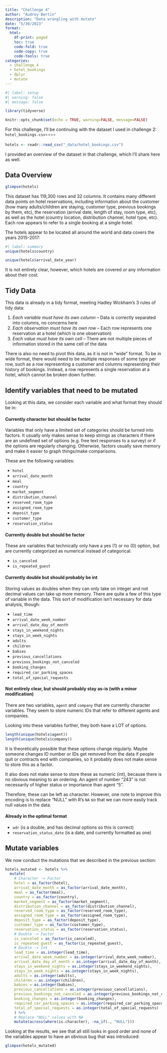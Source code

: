 ```yaml
---
title: "Challenge 4"
author: "Audrey Bertin"
description: "Data wrangling with mutate"
date: "5/30/2023"
format:
  html:
    df-print: paged
    toc: true
    code-fold: true
    code-copy: true
    code-tools: true
categories:
  - challenge_4
  - hotel_bookings
  - dplyr
  - mutate
---
```


```r
#| label: setup
#| warning: false
#| message: false

library(tidyverse)

knitr::opts_chunk$set(echo = TRUE, warning=FALSE, message=FALSE)
```


For this challenge, I'll be continuing with the dataset I used in challenge 2: `hotel_bookings.csv⭐⭐⭐⭐`

```r
hotels <- readr::read_csv("_data/hotel_bookings.csv")
```

I provided an overview of the dataset in that challenge, which I'll share here as well.

## Data Overview


```r
glimpse(hotels)
```

This dataset has 119,300 rows and 32 columns. It contains many different data points on hotel reservations, including information about the customer (how many adults/children are staying, customer type, previous bookings by them, etc), the reservation (arrival date, length of stay, room type, etc), as well as the hotel (country location, distribution channel, hotel type, etc). Each row appears to refer to a single booking at a single hotel.

The hotels appear to be located all around the world and data covers the years 2015-2017:

```r
#| label: summary
unique(hotels$country)
```
```r
unique(hotels$arrival_date_year)

```

It is not entirely clear, however, which hotels are covered *or* any information about their cost.

## Tidy Data

This data is already in a tidy format, meeting Hadley Wickham's 3 rules of tidy data:

1. *Each variable must have its own column* -- Data is correctly separated into columns, no concerns here
2. *Each observation must have its own row* -- Each row represents one reservation at a hotel (which is one observation) 
3. *Each value must have its own cell* -- There are not multiple pieces of information stored in the same cell of the data

There is also no need to pivot this data, as it is not in "wide" format. To be in wide format, there would need to be multiple responses of some type per row, such as a row representing a customer and columns representing their history of bookings. Instead, a row represents a single reservation at a hotel, which cannot be broken down further.

## Identify variables that need to be mutated

Looking at this data, we consider each variable and what format they should be in:

#### Currently **character** but should be **factor**

Variables that only have a limited set of categories should be turned into factors. It usually only makes sense to keep strings as characters if there are an undefined set of options (e.g. free text responses to a survey) or if the options are regularly changing. Otherwise, factors usually save memory and make it easier to graph things/make comparisons.

These are the following variables:

- `hotel`
- `arrival_date_month` 
- `meal` 
- `country` 
- `market_segment`
- `distribution_channel`
- `reserved_room_type`
- `assigned_room_type`
- `deposit_type`
- `customer_type`
- `reservation_status`


#### Currently **double** but should be **factor**

These are variables that technically only have a yes (1) or no (0) option, but are currently categorized as numerical instead of categorical.

- `is_canceled`
- `is_repeated_guest`



#### Currently **double** but should probably be **int**

Storing values as doubles when they can only take on integer and not decimal values can take up more memory. There are quite a few of this type of variable in the data. This sort of modification isn't necessary for data analysis, though:

- `lead_time`
- `arrival_date_week_number`
- `arrival_date_day_of_month`
- `stays_in_weekend_nights`
- `stays_in_week_nights`
- `adults`
- `children`
- `babies`
- `previous_cancellations`
- `previous_bookings_not_canceled`
- `booking_changes`
- `required_car_parking_spaces`
- `total_of_special_requests`


#### Not entirely clear, but should probably stay as-is (with a minor modification)

There are two variables, `agent` and `company` that are currently character variables. They seem to store numeric IDs that refer to different agents and companies. 

Looking into these variables further, they both have a LOT of options.

```r
length(unique(hotels$agent))
length(unique(hotels$company))
```

It is theoretically possible that these options change regularly. Maybe someone changes ID number or IDs get removed from the data if people quit or contracts end with companies, so it probably does not make sense to store this as a factor.

It also does not make sense to store these as numeric (int), because there is no obvious meaning to an ordering. An agent of number "243" is not necessarily of higher status or importance than agent "5". 

Therefore, these can be left as character. However, one note to improve this encoding is to replace "NULL" with R's `NA` so that we can more easily track null values in the data.


#### Already in the optimal format

- `adr` (is a double, and has decimal options so this is correct)
- `reservation_status_date` (is a date, and currently formatted as one)


## Mutate variables

We now conduct the mutations that we described in the previous section:

```r
hotels_mutated <- hotels %>%
  mutate(
    # Character -> Factor
    hotel = as_factor(hotel),
    arrival_date_month = as_factor(arrival_date_month),
    meal = as_factor(meal),
    country = as_factor(country), 
    market_segment = as_factor(market_segment), 
    distribution_channel = as_factor(distribution_channel),
    reserved_room_type = as_factor(reserved_room_type),
    assigned_room_type = as_factor(assigned_room_type),
    deposit_type = as_factor(deposit_type),
    customer_type = as_factor(customer_type),
    reservation_status = as_factor(reservation_status),
    # Double -> Factor
    is_canceled = as_factor(is_canceled),
    is_repeated_guest = as_factor(is_repeated_guest),
    # Double -> Int
    lead_time = as.integer(lead_time),
    arrival_date_week_number = as.integer(arrival_date_week_number),
    arrival_date_day_of_month = as.integer(arrival_date_day_of_month),
    stays_in_weekend_nights = as.integer(stays_in_weekend_nights),
    stays_in_week_nights = as.integer(stays_in_week_nights),
    adults = as.integer(adults),
    children = as.integer(children),
    babies = as.integer(babies),
    previous_cancellations = as.integer(previous_cancellations),
    previous_bookings_not_canceled = as.integer(previous_bookings_not_canceled),
    booking_changes = as.integer(booking_changes),
    required_car_parking_spaces = as.integer(required_car_parking_spaces),
    total_of_special_requests = as.integer(total_of_special_requests)
    ) %>%
    # Replace "NULL" values with NA
    mutate(across(where(is.character), ~na_if(., "NULL")))

```

Looking at the results, we see that all still looks in good order and none of the variables appear to have an obvious bug that was introduced:

```r
glimpse(hotels_mutated)
```

